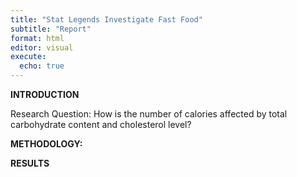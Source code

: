 ```yaml
---
title: "Stat Legends Investigate Fast Food"
subtitle: "Report"
format: html
editor: visual
execute:
  echo: true
---
```


**INTRODUCTION**

Research Question: How is the number of calories affected by total carbohydrate content and cholesterol level?

**METHODOLOGY:**

**RESULTS**
